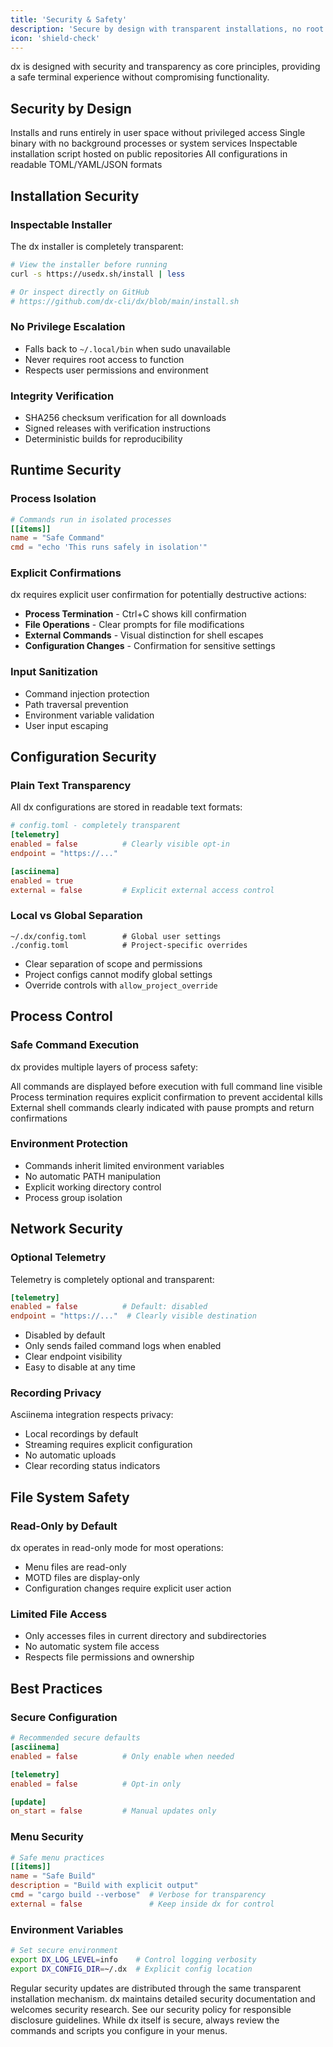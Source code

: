 ```yaml
---
title: 'Security & Safety'
description: 'Secure by design with transparent installations, no root requirements, and explicit confirmations'
icon: 'shield-check'
---
```


dx is designed with security and transparency as core principles, providing a safe terminal experience without compromising functionality.

## Security by Design

<CardGroup cols={2}>
  <Card title="No Root Required" icon="user-shield">
    Installs and runs entirely in user space without privileged access
  </Card>
  <Card title="No Daemons" icon="server">
    Single binary with no background processes or system services
  </Card>
  <Card title="Transparent Installer" icon="eye">
    Inspectable installation script hosted on public repositories
  </Card>
  <Card title="Plain Text Config" icon="file-text">
    All configurations in readable TOML/YAML/JSON formats
  </Card>
</CardGroup>

## Installation Security

### Inspectable Installer
The dx installer is completely transparent:

```bash
# View the installer before running
curl -s https://usedx.sh/install | less

# Or inspect directly on GitHub
# https://github.com/dx-cli/dx/blob/main/install.sh
```

### No Privilege Escalation
- Falls back to `~/.local/bin` when sudo unavailable
- Never requires root access to function
- Respects user permissions and environment

### Integrity Verification
- SHA256 checksum verification for all downloads
- Signed releases with verification instructions
- Deterministic builds for reproducibility

## Runtime Security

### Process Isolation
```toml
# Commands run in isolated processes
[[items]]
name = "Safe Command"
cmd = "echo 'This runs safely in isolation'"
```

### Explicit Confirmations
dx requires explicit user confirmation for potentially destructive actions:

- **Process Termination** - Ctrl+C shows kill confirmation
- **File Operations** - Clear prompts for file modifications  
- **External Commands** - Visual distinction for shell escapes
- **Configuration Changes** - Confirmation for sensitive settings

### Input Sanitization
- Command injection protection
- Path traversal prevention  
- Environment variable validation
- User input escaping

## Configuration Security

### Plain Text Transparency
All dx configurations are stored in readable text formats:

```toml
# config.toml - completely transparent
[telemetry]
enabled = false          # Clearly visible opt-in
endpoint = "https://..."

[asciinema] 
enabled = true
external = false         # Explicit external access control
```

### Local vs Global Separation
```
~/.dx/config.toml        # Global user settings
./config.toml            # Project-specific overrides
```

- Clear separation of scope and permissions
- Project configs cannot modify global settings
- Override controls with `allow_project_override`

## Process Control

### Safe Command Execution
dx provides multiple layers of process safety:

<ResponseField name="Visible Commands" type="safety">
  All commands are displayed before execution with full command line visible
</ResponseField>

<ResponseField name="Kill Protection" type="safety">
  Process termination requires explicit confirmation to prevent accidental kills
</ResponseField>

<ResponseField name="External Mode Safety" type="safety">
  External shell commands clearly indicated with pause prompts and return confirmations
</ResponseField>

### Environment Protection
- Commands inherit limited environment variables
- No automatic PATH manipulation  
- Explicit working directory control
- Process group isolation

## Network Security

### Optional Telemetry
Telemetry is completely optional and transparent:

```toml
[telemetry]
enabled = false          # Default: disabled
endpoint = "https://..."  # Clearly visible destination
```

- Disabled by default
- Only sends failed command logs when enabled
- Clear endpoint visibility
- Easy to disable at any time

### Recording Privacy
Asciinema integration respects privacy:

- Local recordings by default
- Streaming requires explicit configuration
- No automatic uploads
- Clear recording status indicators

## File System Safety

### Read-Only by Default
dx operates in read-only mode for most operations:
- Menu files are read-only
- MOTD files are display-only
- Configuration changes require explicit user action

### Limited File Access
- Only accesses files in current directory and subdirectories
- No automatic system file access
- Respects file permissions and ownership

## Best Practices

### Secure Configuration
```toml
# Recommended secure defaults
[asciinema]
enabled = false          # Only enable when needed

[telemetry]  
enabled = false          # Opt-in only

[update]
on_start = false         # Manual updates only
```

### Menu Security
```toml
# Safe menu practices
[[items]]
name = "Safe Build"
description = "Build with explicit output"
cmd = "cargo build --verbose"  # Verbose for transparency
external = false               # Keep inside dx for control
```

### Environment Variables
```bash
# Set secure environment
export DX_LOG_LEVEL=info    # Control logging verbosity
export DX_CONFIG_DIR=~/.dx  # Explicit config location
```

<Tip>
  Regular security updates are distributed through the same transparent installation mechanism.
</Tip>

<Note>
  dx maintains detailed security documentation and welcomes security research. See our security policy for responsible disclosure guidelines.
</Note>

<Warning>
  While dx itself is secure, always review the commands and scripts you configure in your menus.
</Warning>
